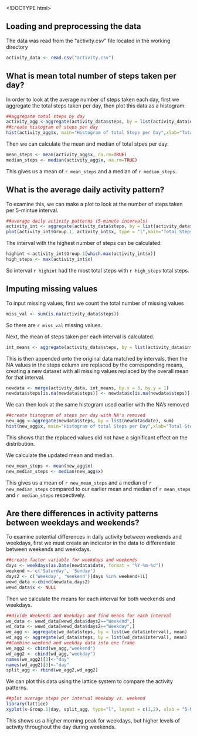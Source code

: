<!DOCTYPE html>
<html lang="en" class=" is-copy-enabled">
  <head prefix="og: http://ogp.me/ns# fb: http://ogp.me/ns/fb# object: http://ogp.me/ns/object# article: http://ogp.me/ns/article# profile: http://ogp.me/ns/profile#">

<h2><a id="user-content-loading-and-preprocessing-the-data" class="anchor" href="#loading-and-preprocessing-the-data" aria-hidden="true"><span class="octicon octicon-link"></span></a>Loading and preprocessing the data</h2>
The data was read from the "activity.csv" file located in the working directory
```r
activity_data <- read.csv("activity.csv")
```

<h2><a id="user-content-what-is-mean-total-number-of-steps-taken-per-day" class="anchor" href="#what-is-mean-total-number-of-steps-taken-per-day" aria-hidden="true"><span class="octicon octicon-link"></span></a>What is mean total number of steps taken per day?</h2>
In order to look at the average number of steps taken each day, first we aggregate the total steps taken per day, then plot this data as a histogram:
```r
##aggregate total steps by day
activity_agg <-aggregate(activity_data$steps, by = list(activity_data$date), sum)
##create histogram of steps per day
hist(activity_agg$x, main="Histogram of total Steps per Day",xlab="Total Steps per day")
```
  
Then we can calculate the mean and median of total stpes per day:
```r
mean_steps <- mean(activity_agg$x, na.rm=TRUE)
median_steps <- median(activity_agg$x, na.rm=TRUE)
```
This gives us a mean of `r mean_steps` and a median of `r median_steps`.


<h2><a id="user-content-what-is-the-average-daily-activity-pattern" class="anchor" href="#what-is-the-average-daily-activity-pattern" aria-hidden="true"><span class="octicon octicon-link"></span></a>What is the average daily activity pattern?</h2>
To examine this, we can make a plot to look at the number of steps taken per 5-mintue interval.
```r
##average daily activity patterns (5-minute intervals)
activity_int <- aggregate(activity_data$steps, by = list(activity_data$interval), sum, na.rm = TRUE)
plot(activity_int$Group.1, activity_int$x, type = "l",main="Total Steps per 5-minute Interval",xlab = "Interval",ylab="Total Steps")
```
  
The interval with the highest number of steps can be calculated:
```r
highint <-activity_int$Group.1[which.max(activity_int$x)]
high_steps <- max(activity_int$x)
```

So interval `r highint` had the most total steps with `r high_steps` total steps.


<h2><a id="user-content-imputing-missing-values" class="anchor" href="#imputing-missing-values" aria-hidden="true"><span class="octicon octicon-link"></span></a>Imputing missing values</h2>

To input missing values, first we count the total number of missing values
```r
miss_val <- sum(is.na(activity_data$steps))
```
So there are `r miss_val` missing values.

Next, the mean of steps taken per each interval is calculated.
```r
int_means <- aggregate(activity_data$steps, by = list(activity_data$interval), mean, na.rm = TRUE)
```
This is then appended onto the original data matched by intervals, then the NA values in the steps column are replaced by the corresponding means, creating a new dataset with all missing values replaced by the overall mean for that interval.
```r
newdata <- merge(activity_data, int_means, by.x = 3, by.y = 1)
newdata$steps[is.na(newdata$steps)] <- newdata$x[is.na(newdata$steps)]
```
We can then look at the same histogram used earlier with the NA's removed
```r
##create histogram of steps per day with NA's removed
new_agg <-aggregate(newdata$steps, by = list(newdata$date), sum)
hist(new_agg$x, main="Histogram of total Steps per Day",xlab="Total Steps per day")
```
  
This shows that the replaced values did not have a significant effect on the distribution.

We calculate the updated mean and median.
```r
new_mean_steps <- mean(new_agg$x)
new_median_steps <- median(new_agg$x)
```
This gives us a mean of `r new_mean_steps` and a median of `r new_median_steps` compared to our earlier mean and median of `r mean_steps` and `r median_steps` respectively.

<h2><a id="user-content-are-there-differences-in-activity-patterns-between-weekdays-and-weekends" class="anchor" href="#are-there-differences-in-activity-patterns-between-weekdays-and-weekends" aria-hidden="true"><span class="octicon octicon-link"></span></a>Are there differences in activity patterns between weekdays and weekends?</h2>

To examine potential differences in daily activity between weekends and weekdays, first we must create an indicator in the data to differentiate between weekends and weekdays.
```r
##create factor variable for weekdays and weekends
days <- weekdays(as.Date(newdata$date, format = "%Y-%m-%d"))
weekend <- c('Saturday', 'Sunday')
days2 <- c('Weekday', 'Weekend')[days %in% weekend+1L]
wewd_data <-cbind(newdata,days2)
wewd_data$x <- NULL
```
Then we calculate the means for each interval for both weekends and weekdays.
```r
##divide Weekends and Weekdays and find means for each interval
we_data <- wewd_data[wewd_data$days2=="Weekend",]
wd_data <- wewd_data[wewd_data$days2=="Weekday",]
we_agg <- aggregate(we_data$steps, by = list(we_data$interval), mean)
wd_agg <- aggregate(wd_data$steps, by = list(wd_data$interval), mean)
##Combine weekend and weekday data into one frame
we_agg2 <- cbind(we_agg,"weekend")
wd_agg2 <- cbind(wd_agg,"weekday")
names(we_agg2)[3]<-"day"
names(wd_agg2)[3]<-"day"
split_agg <- rbind(we_agg2,wd_agg2)
```
We can plot this data using the lattice system to compare the activity patterns.
```r
##plot average steps per interval Weekday vs. weekend
library(lattice)
xyplot(x~Group.1|day, split_agg, type="l", layout = c(1,2), xlab = "5-Minute Interval", ylab="Average Steps")
```
  
This shows us a higher morning peak for weekdays, but higher levels of activity throughout the day during weekends.

</article>
  </div>

</div>
